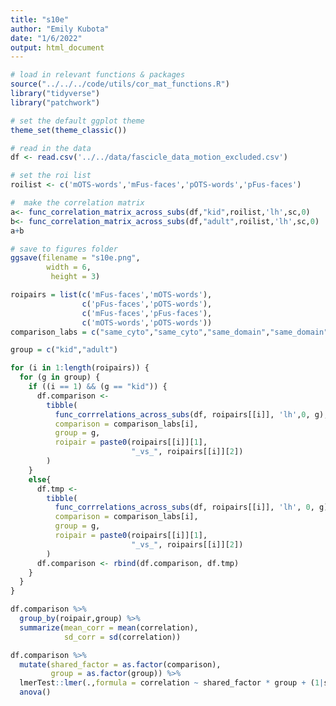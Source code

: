 ```yaml
---
title: "s10e"
author: "Emily Kubota"
date: "1/6/2022"
output: html_document
---
```


```r
# load in relevant functions & packages 
source("../../../code/utils/cor_mat_functions.R")
library("tidyverse")
library("patchwork")

# set the default ggplot theme 
theme_set(theme_classic())
```

```r
# read in the data 
df <- read.csv('../../data/fascicle_data_motion_excluded.csv')
```

```r
# set the roi list 
roilist <- c('mOTS-words','mFus-faces','pOTS-words','pFus-faces')

#  make the correlation matrix 
a<- func_correlation_matrix_across_subs(df,"kid",roilist,'lh',sc,0) 
b<- func_correlation_matrix_across_subs(df,"adult",roilist,'lh',sc,0) 
a+b

# save to figures folder
ggsave(filename = "s10e.png",
        width = 6,
         height = 3)
```

```r
roipairs = list(c('mFus-faces','mOTS-words'),
                c('pFus-faces','pOTS-words'),
                c('mFus-faces','pFus-faces'),
                c('mOTS-words','pOTS-words'))
comparison_labs = c("same_cyto","same_cyto","same_domain","same_domain")

group = c("kid","adult")

for (i in 1:length(roipairs)) {
  for (g in group) {
    if ((i == 1) && (g == "kid")) {
      df.comparison <-
        tibble(
          func_corrrelations_across_subs(df, roipairs[[i]], 'lh',0, g),
          comparison = comparison_labs[i],
          group = g,
          roipair = paste0(roipairs[[i]][1],
                           "_vs_", roipairs[[i]][2])
        )
    }
    else{
      df.tmp <-
        tibble(
          func_corrrelations_across_subs(df, roipairs[[i]], 'lh', 0, g),
          comparison = comparison_labs[i],
          group = g,
          roipair = paste0(roipairs[[i]][1],
                           "_vs_", roipairs[[i]][2])
        )
      df.comparison <- rbind(df.comparison, df.tmp)
    }
  }
}

df.comparison %>% 
  group_by(roipair,group) %>% 
  summarize(mean_corr = mean(correlation),
            sd_corr = sd(correlation))
```

```r
df.comparison %>% 
  mutate(shared_factor = as.factor(comparison),
         group = as.factor(group)) %>% 
  lmerTest::lmer(.,formula = correlation ~ shared_factor * group + (1|subject)) %>% 
  anova()
```



